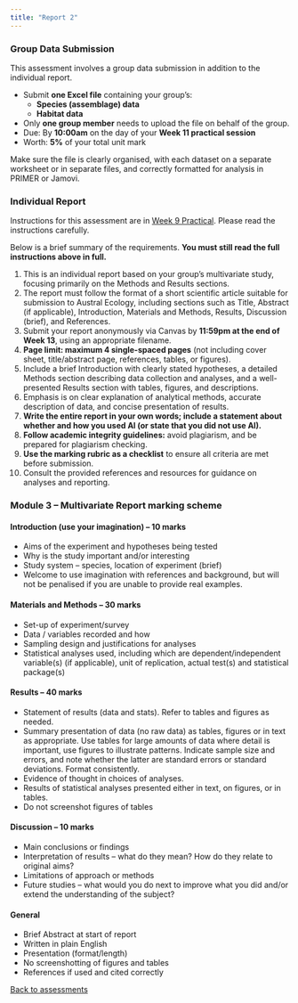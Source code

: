 ```yaml
---
title: "Report 2"
---
```


### Group Data Submission

This assessment involves a group data submission in addition to the individual report.

- Submit **one Excel file** containing your group’s:
  - **Species (assemblage) data**
  - **Habitat data**
- Only **one group member** needs to upload the file on behalf of the group.
- Due: By **10:00am** on the day of your **Week 11 practical session**
- Worth: **5%** of your total unit mark

Make sure the file is clearly organised, with each dataset on a separate worksheet or in separate files, and correctly formatted for analysis in PRIMER or Jamovi.

### Individual Report
Instructions for this assessment are in [Week 9 Practical](../module03/302-week09.qmd#assessment-overview). Please read the instructions carefully. 

Below is a brief summary of the requirements. **You must still read the full instructions above in full.**

1. This is an individual report based on your group's multivariate study, focusing primarily on the Methods and Results sections.
2. The report must follow the format of a short scientific article suitable for submission to Austral Ecology, including sections such as Title, Abstract (if applicable), Introduction, Materials and Methods, Results, Discussion (brief), and References.
3. Submit your report anonymously via Canvas by **11:59pm at the end of Week 13**, using an appropriate filename.
4. **Page limit: maximum 4 single-spaced pages** (not including cover sheet, title/abstract page, references, tables, or figures).
5. Include a brief Introduction with clearly stated hypotheses, a detailed Methods section describing data collection and analyses, and a well-presented Results section with tables, figures, and descriptions.
6. Emphasis is on clear explanation of analytical methods, accurate description of data, and concise presentation of results.
7. **Write the entire report in your own words; include a statement about whether and how you used AI (or state that you did not use AI).**
8. **Follow academic integrity guidelines:** avoid plagiarism, and be prepared for plagiarism checking.
9. **Use the marking rubric as a checklist** to ensure all criteria are met before submission.
10. Consult the provided references and resources for guidance on analyses and reporting.

### Module 3 – Multivariate Report marking scheme

#### Introduction (use your imagination) -- **10 marks**
- Aims of the experiment and hypotheses being tested
- Why is the study important and/or interesting
- Study system – species, location of experiment (brief)
- Welcome to use imagination with references and background, but will not be penalised if you are unable to provide real examples.


#### Materials and Methods -- **30 marks**
- Set-up of experiment/survey
- Data / variables recorded and how
- Sampling design and justifications for analyses
- Statistical analyses used, including which are dependent/independent variable(s) (if applicable), unit of replication, actual test(s) and statistical package(s)  


#### Results -- **40 marks**
- Statement of results (data and stats). Refer to tables and figures as needed.
- Summary presentation of data (no raw data) as tables, figures or in text as appropriate. Use tables for large amounts of data where detail is important, use figures to illustrate patterns. Indicate sample size and errors, and note whether the latter are standard errors or standard deviations. Format consistently.
- Evidence of thought in choices of analyses.
- Results of statistical analyses presented either in text, on figures, or in tables.
- Do not screenshot figures of tables  


#### Discussion -- **10 marks**
- Main conclusions or findings
- Interpretation of results – what do they mean? How do they relate to original aims?
- Limitations of approach or methods
- Future studies – what would you do next to improve what you did and/or extend the understanding of the subject?  


#### General
- Brief Abstract at start of report
- Written in plain English
- Presentation (format/length)
- No screenshotting of figures and tables
- References if used and cited correctly  


[Back to assessments](assessments.qmd)
